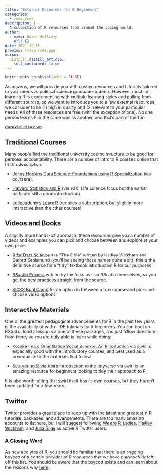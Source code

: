 ```yaml
---
title: "External Resources for R Beginners"
categories:
  - resources
description: |
  A collection of R resources from around the coding world.
author:
  - name: Derek Holliday
    url: {}
date: 2021-10-31
preview: rresources.png
output:
  distill::distill_article:
    self_contained: false
---
```


```r
knitr::opts_chunk$set(echo = FALSE)
```

As mavens, we will provide you with custom resources and tutorials tailored to your needs as political science graduate students. However, much of learning R is experimenting with multiple learning styles and pulling from different sources, so we want to introduce you to a few external resources we consider to be (1) high in quality and (2) relevant to your particular needs. All of these resources are free (with the exception of one). No one person learns R in the same was as another, and that's part of the fun!

<a href="https://www.derekholliday.com" target="_blank">derekholliday.com</a>

## Traditional Courses

Many people find the traditional university course structure to be good for personal accountability. There are a number of intro to R courses online that fit this description:

- <a href="https://www.coursera.org/specializations/data-science-foundations-r?ranMID=40328&ranEAID=eWwXyydyhzs&ranSiteID=eWwXyydyhzs-VgMIdv5IjnLG3YGA7OAEBw&siteID=eWwXyydyhzs-VgMIdv5IjnLG3YGA7OAEBw&utm_content=10&utm_medium=partners&utm_source=linkshare&utm_campaign=eWwXyydyhzs" target="_blank">Johns Hopkins Data Science: Foundations using R Specialization</a> (via coursera).

- <a href="https://www.edx.org/course/statistics-and-r" target="_bank">Harvard Statistics and R</a> (via edX, Life Science focus but the earlier parts are still a good introduction)

- <a href="https://www.codecademy.com/learn/learn-r" target="_blank">codecademy's Learn R</a> (requires a subscription, but slightly more interactive than the other courses)

## Videos and Books

A slightly more hands-off approach, these resources give you a number of videos and examples you can pick and choose between and explore at your own pace:

- <a href="https://r4ds.had.co.nz/" target="_blank">R for Data Science</a> aka "The Bible" written by Hadley Wickham and Garrett Grolemund (you'll be seeing those names quite a bit), this is the definitive source for a "tidy" textbook introduction R for our purposes.

- <a href="https://rstudio.cloud/learn/primers" target="_blank">RStudio Primers</a> written by the folks over at RStudio themselves, so you get the best practices straight from the source.

- <a href="https://sicss.io/boot_camp/" target="_blank">SICSS Boot Camp</a> for an option in between a true course and pick-and-choose video options.

## Interactive Materials

One of the greatest pedagogical advancements for R in the past few years is the availability of within-IDE tutorials for R beginners. You can boot up RStudio, load a lesson via one of these packages, and just follow directions from there, so you are truly able to learn while doing:

- <a href="https://github.com/kosukeimai/qss-swirl" target="_blank">Kosuke Imai's Quantitative Social Science: An Introduction</a> via <a href="https://swirlstats.com/" target="_blank">swirl</a> is especially good with the introductory courses, and best used as a prerequisite to the materials that follow.

- <a href="https://github.com/sysilviakim/swirl-tidy" target="_blank">Seo-young Silvia Kim's introduction to the tidyverse</a> via <a href="https://swirlstats.com/" target="_blank">swirl</a> is an amazing resource for beginners looking to tidy their approach to R.

It is also worth noting that <a href="https://swirlstats.com/" target="_blank">swirl</a> itself has its own courses, but they haven't been updated for a few years.

## Twitter

Twitter provides a great place to keep up with the latest and greatest in R tutorials, packages, and advancements. There are too many amazing accounts to list here, but I will suggest following <a href="https://twitter.com/WeAreRLadies" target="_blank">We are R-Ladies</a>, <a href="https://twitter.com/hadleywickham" target="_blank">Hadley Wickham</a>, and <a href="https://twitter.com/juliasilge" target="_blank">Julia Silge</a> as active R Twitter users.

### A Closing Word

As new acolytes of R, you should be familiar that there is an ongoing boycott of a certain provider of R resources that we have purposefully left off this list. You should be aware that the boycott exists and can learn about the reasons why <a href="https://dnlmc.medium.com/dont-use-datacamp-ef04adcf1b7f" target="_blank">here</a>.



